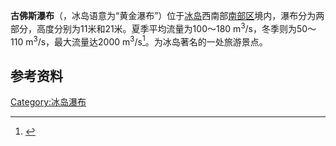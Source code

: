 {{Infobox waterfall
| name = 古佛斯瀑布
| photo = Gullfoss 2006.jpg
| photo_caption =拍摄于2006年5月
| location = [[冰岛|冰岛]][[南部区_(冰岛)|南部区]]
| coords = {{coord|64|19|34|N|20|07|16|W|region:IS_type:waterbody|display=inline,title}}
| watercourse = [[克威塔河|克威塔河]] 
| type =
| height = 32 m 
| height_longest = 21 m
| number_drops = 2
| average_flow = 140 m<sup>3</sup>/s
| world_rank = 
}}
'''古佛斯瀑布'''（{{lang-is|Gullfoss}}，冰岛语意为“黄金瀑布”）位于[[冰岛|冰岛]]西南部[[南部区_(冰岛)|南部区]]境内，瀑布分为两部分，高度分别为11米和21米。夏季平均流量为100～180 m<sup>3</sup>/s，冬季则为50～110 m<sup>3</sup>/s，最大流量达2000 m<sup>3</sup>/s<ref>{{Cite web |url=http://www.reykjavikcenter.is/info/South/Gullfoss.aspx |title=www.reykjavikcenter.is |access-date=2011-11-30 |archive-date=2020-10-01 |archive-url=https://web.archive.org/web/20201001124850/http://www.reykjavikcenter.is/info/South/Gullfoss.aspx |dead-url=no }}</ref>。为冰岛著名的一处旅游景点。
==参考资料==
{{reflist}}

{{Authority control}}
[[Category:冰岛瀑布|Category:冰岛瀑布]]